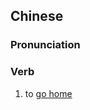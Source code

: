 ==Chinese==
{{zh-forms|type=12}}

===Pronunciation===
{{zh-pron
|c=faan1 uk1 kei5-2
|cat=v
}}

===Verb===
{{zh-verb}}

# {{lb|zh|Cantonese}} to [[go home]]